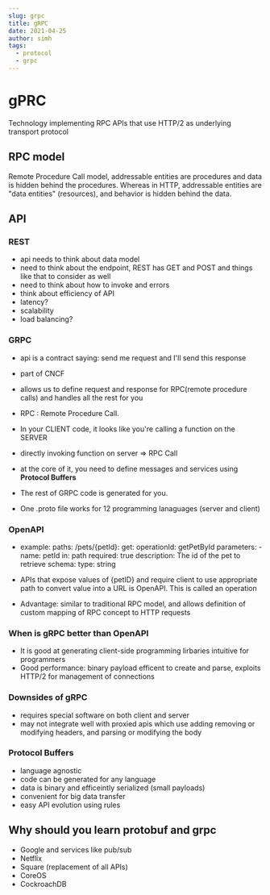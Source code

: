 ```yaml
---
slug: grpc
title: gRPC
date: 2021-04-25
author: simh
tags:
  - protocol
  - grpc
---
```

# gPRC

Technology implementing RPC APIs that use HTTP/2 as underlying transport protocol

## RPC model

Remote Procedure Call model, addressable entities are procedures and data is hidden behind the procedures. Whereas in HTTP, addressable entities are "data entities" (resources), and behavior is hidden behind the data.

## API 

### REST 

- api needs to think about data model
- need to think about the endpoint, REST has GET and POST and things like that to consider as well
- need to think about how to invoke and errors
- think about efficiency of API
- latency?
- scalability 
- load balancing?


### GRPC

- api is a contract saying: send me request and I'll send this response
- part of CNCF
- allows us to define request and response for RPC(remote procedure calls) and handles all the rest for you

- RPC  : Remote Procedure Call.
- In your CLIENT code, it looks like you're calling a function on the SERVER
- directly invoking function on server => RPC Call

- at the core of it, you need to define messages and services using **Protocol Buffers**
- The rest of GRPC code is generated for you.
- One .proto file works for 12 programming lanaguages (server and client)

### OpenAPI

- example:
paths:
  /pets/{petId}:
    get:
      operationId: getPetById
      parameters:
        - name: petId
          in: path
          required: true
          description: The id of the pet to retrieve
          schema:
            type: string

- APIs that expose values of {petID} and require client to use appropriate path to convert value into a URL is OpenAPI. This is called an operation
- Advantage: similar to traditional RPC model, and allows definition of custom mapping of RPC concept to HTTP requests

### When is gRPC better than OpenAPI

- It is good at generating client-side programming lirbaries intuitive for programmers
- Good performance: binary payload efficent to create and parse, exploits HTTP/2 for management of connections

### Downsides of gRPC

- requires special software on both client and server
- may not integrate well with proxied apis which use adding removing or modifying headers, and parsing or modifying the body

### Protocol Buffers

- language agnostic
- code can be generated for any language
- data is binary and efficeintly serialized (small payloads)
- convenient for big data transfer
- easy API evolution using rules

## Why should you learn protobuf and grpc

- Google and services like pub/sub
- Netflix
- Square (replacement of all APIs)
- CoreOS
- CockroachDB
